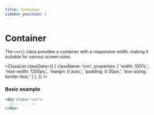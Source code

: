```yaml
---
title: Container
sidebar_position: 1
---
```



# Container

The `cnn{}` class provides a container with a responsive width, making it suitable for various screen sizes.

<ClassList
  classData={[
    {
      className: 'cnn',
      properties: [
        'width: 100%;',
        'max-width: 1200px;',
        'margin: 0 auto;',
        'padding: 0 20px;',
        'box-sizing: border-box;'
      ]
    },
  ]}
/>

### Basic example

```html
<div class="cnn">
  <!-- ... -->
</div>
```